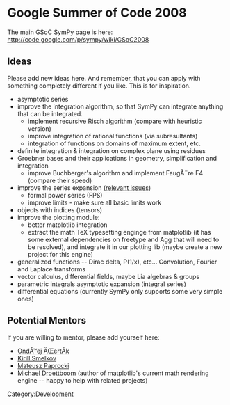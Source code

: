 =Google Summer of Code 2008=

The main GSoC SymPy page is here: http://code.google.com/p/sympy/wiki/GSoC2008

==Ideas==

Please add new ideas here. And remember, that you can apply with something completely different if you like. This is for inspiration.

* asymptotic series
* improve the integration algorithm, so that SymPy can integrate anything that can be integrated.
** implement recursive Risch algorithm (compare with heuristic version)
** improve integration of rational functions (via subresultants)
** integration of functions on domains of maximum extent, etc.
* definite integration & integration on complex plane using residues
* Groebner bases and their applications in geometry, simplification and integration
** improve Buchberger's algorithm and implement FaugÃ¨re F4 (compare their speed)
* improve the series expansion ([http://code.google.com/p/sympy/issues/list?q=label:module-series relevant issues])
** formal power series (FPS)
** improve limits - make sure all basic limits work
* objects with indices (tensors)
* improve the plotting module:
** better matplotlib integration
** extract the math TeX typesetting enginge from matplotlib (it has some external dependencies on freetype and Agg that will need to be resolved), and integrate it in our plotting lib (maybe create a new project for this engine)
* generalized functions -- Dirac delta, P(1/x), etc... Convolution, Fourier and Laplace transforms
* vector calculus, differential fields, maybe Lia algebras & groups
* parametric integrals asymptotic expansion (integral series)
* differential equations (currently SymPy only supports some very simple ones)

==Potential Mentors==

If you are willing to mentor, please add yourself here:

* [[OndÅ™ej ÄŒertÃ­k]]
* [[Kirill Smelkov]]
* [[Mateusz Paprocki]]
* [[Michael Droettboom]] (author of matplotlib's current math rendering engine -- happy to help with related projects)

[[Category:Development]]
